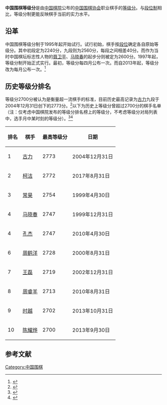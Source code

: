 '''中国围棋等级分'''是由[[中国棋院|中国棋院]]公布的[[中国围棋协会|中国围棋协会]]职业棋手的[[等级分|等级分]]。与[[围棋段位制|段位制]]相比，等级分制更能反映棋手当前的实力水平。

== 沿革 ==
中国围棋等级分制于1995年起开始试行。试行初始，棋手按[[围棋段位制|段位]]确定各自原始等级分。其中初段定为2240分，九段则为2560分，每段之间相差40分。而作为当时中国棋坛标志性人物的[[聂卫平|聂卫平]]、[[马晓春|马晓春]]的起步分则被定为2600分。1997年起，等级分制开始正式实行。最初，等级分每四月公布一次。而自2013年起，等级分改为每月公布一次。<ref>{{cite web|url=http://sports.qq.com/a/20130207/000510.htm|title=中国等级分改为每月更新 古力三年半后重登顶|date=2013-02-07|work=腾讯体育|accessdate=2016-03-10|archive-date=2020-11-22|archive-url=https://web.archive.org/web/20201122083148/https://sports.qq.com/a/20130207/000510.htm|dead-url=no}}</ref>

== 历史等级分排名 ==
{{see|中国围棋棋手排名}}
等级分2700分被认为是衡量超一流棋手的标准，目前历史最高记录为[[古力|古力]]九段于2004年12月31日创下的2773分。<ref>{{cite web|url=http://xw.qq.com/sports/20140418006821|title=等级分解读：陈耀烨成“一哥” 十强分差很近|work=腾讯体育|date=2014-04-18|accessdate=2016-03-10|archive-date=2019-12-07|archive-url=https://web.archive.org/web/20191207175513/https://xw.qq.com/sports/20140418006821|dead-url=no}}</ref>以下为历史上等级分曾超过2700分的棋手名单（注：仅考虑中国棋院发布的等级分排名榜上的等级分，不考虑等级分对局列表中，选手月中某时刻的等级分）。<ref>{{cite web|url=http://weiqi.tom.com/secondary/wqzl/wqzl_index.htm|title=历次等级分排名|work=TOM棋圣道场|accessdate=2016-03-10|archive-date=2020-02-18|archive-url=https://web.archive.org/web/20200218084216/http://weiqi.tom.com/secondary/wqzl/wqzl_index.htm|dead-url=no}}</ref><ref>{{cite web|url=http://www.qipai.org.cn/news-category-336.html|title=中国围棋等级分|work=中国棋牌网|access-date=2016-03-10|archive-url=https://web.archive.org/web/20160315113058/http://www.qipai.org.cn/news-category-336.html|archive-date=2016-03-15|dead-url=yes}}</ref>

{| class="wikitable"
|-
! 排名 !! 棋手 !! 最高等级分 !! 日期
|-
| 1 || [[古力|古力]] || 2773 || 2004年12月31日
|-
| 2 || [[柯洁|柯洁]] || 2772 || 2017年8月31日
|-
| 3 || [[常昊|常昊]] || 2754 || 1999年4月30日
|-
| 4 || [[马晓春|马晓春]] || 2747 || 1999年12月31日
|-
| 4 || [[孔杰|孔杰]] || 2747 || 2010年4月30日
|-
| 6 || [[周鹤洋|周鹤洋]] || 2728 || 2000年8月31日
|-
| 7 || [[王磊_(围棋棋手)|王磊]] || 2719 || 2002年12月31日
|-
| 8 || [[周睿羊|周睿羊]] || 2713 || 2010年8月31日
|-
| 9 || [[时越|时越]] || 2702 || 2013年10月31日
|-
| 10 || [[陈耀烨|陈耀烨]] || 2700 || 2013年9月30日
|}

== 参考文献 ==
{{reflist}}
{{GoNavbox}}
[[Category:中国围棋|Category:中国围棋]]